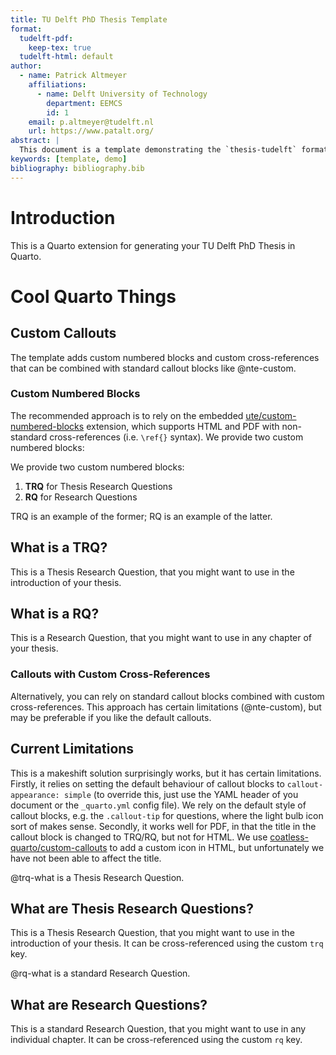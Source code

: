 ```yaml
---
title: TU Delft PhD Thesis Template
format:
  tudelft-pdf:
    keep-tex: true
  tudelft-html: default
author:
  - name: Patrick Altmeyer
    affiliations:
      - name: Delft University of Technology
        department: EEMCS
        id: 1
    email: p.altmeyer@tudelft.nl
    url: https://www.patalt.org/
abstract: |
  This document is a template demonstrating the `thesis-tudelft` format.
keywords: [template, demo]
bibliography: bibliography.bib     
---
```


# Introduction

This is a Quarto extension for generating your TU Delft PhD Thesis in Quarto.

# Cool Quarto Things

## Custom Callouts 

The template adds custom numbered blocks and custom cross-references that can be combined with standard callout blocks like @nte-custom. 

<!-- TODO: Adapt when possible -->
<!-- BUG: Showing wrong prefix in title for HTML -->

### Custom Numbered Blocks

The recommended approach is to rely on the embedded [ute/custom-numbered-blocks](https://github.com/ute/custom-numbered-blocks) extension, which supports HTML and PDF with non-standard cross-references (i.e. `\ref{}` syntax). We provide two custom numbered blocks:

We provide two custom numbered blocks:

1. **TRQ** for Thesis Research Questions
2. **RQ** for Research Questions

TRQ \ref{trq:what} is an example of the former; RQ \ref{rq:what} is an example of the latter. 

::: {.TRQ #trq:what}

## What is a TRQ?

This is a Thesis Research Question, that you might want to use in the introduction of your thesis.

:::

::: {.RQ #rq:what}

## What is a RQ?

This is a Research Question, that you might want to use in any chapter of your thesis.

:::

### Callouts with Custom Cross-References

Alternatively, you can rely on standard callout blocks combined with custom cross-references. This approach has certain limitations (@nte-custom), but may be preferable if you like the default callouts.

::: {#nte-custom .callout-note}

## Current Limitations

This is a makeshift solution surprisingly works, but it has certain limitations. Firstly, it relies on setting the default behaviour of callout blocks to `callout-appearance: simple` (to override this, just use the YAML header of you document or the `_quarto.yml` config file). We rely on the default style of callout blocks, e.g. the `.callout-tip` for questions, where the light bulb icon sort of makes sense. Secondly, it works well for PDF, in that the title in the callout block is changed to TRQ/RQ, but not for HTML. We use [coatless-quarto/custom-callouts](https://quarto.thecoatlessprofessor.com/custom-callout/qcustom-callout-faq.html) to add a custom icon in HTML, but unfortunately we have not been able to affect the title.

:::

@trq-what is a Thesis Research Question.

::: {.callout-tip #trq-what}

## What are Thesis Research Questions?

This is a Thesis Research Question, that you might want to use in the introduction of your thesis. It can be cross-referenced using the custom `trq` key. 

:::

@rq-what is a standard Research Question.

::: {.callout-tip #rq-what}

## What are Research Questions?

This is a standard Research Question, that you might want to use in any individual chapter. It can be cross-referenced using the custom `rq` key.  

:::


